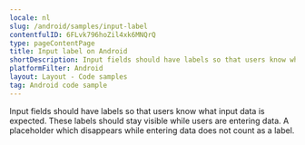 ```yaml
---
locale: nl
slug: /android/samples/input-label
contentfulID: 6FLvk796hoZil4xk6MNQrQ
type: pageContentPage
title: Input label on Android
shortDescription: Input fields should have labels so that users know what input data is expected.
platformFilter: Android
layout: Layout - Code samples
tag: Android code sample
---
```


Input fields should have labels so that users know what input data is expected. These labels should stay visible while users are entering data. A placeholder which disappears while entering data does not count as a label.

<CodeSample id="input-label" locale="nl" platform="android"/>